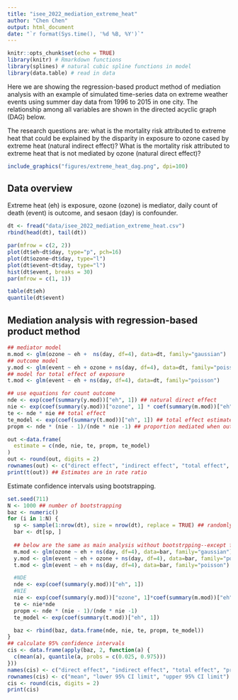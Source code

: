 ```yaml
---
title: "isee_2022_mediation_extreme_heat"
author: "Chen Chen"
output: html_document
date: "`r format(Sys.time(), '%d %B, %Y')`"
---
```


```r
knitr::opts_chunk$set(echo = TRUE)
library(knitr) # Rmarkdown functions
library(splines) # natural cubic spline functions in model
library(data.table) # read in data
```

Here we are showing the regression-based product method of mediation analysis with an example of simulated time-series data on extreme weather events using summer day data from 1996 to 2015 in one city. The relationship among all variables are shown in the directed acyclic graph (DAG) below.  

The research questions are: what is the mortality risk attributed to extreme heat that could be explained by the disparity in exposure to ozone cased by extreme heat (natural indirect effect)? What is the mortality risk attributed to extreme heat that is not mediated by ozone (natural direct effect)?   

```r
include_graphics("figures/extreme_heat_dag.png", dpi=100)
```


## Data overview
Extreme heat (eh) is exposure, ozone (ozone) is mediator, daily count of death (event) is outcome, and sesaon (day) is confounder.   
```r
dt <- fread("data/isee_2022_mediation_extreme_heat.csv")
rbind(head(dt), tail(dt))

par(mfrow = c(2, 2))
plot(dt$eh~dt$day, type="p", pch=16)
plot(dt$ozone~dt$day, type="l")
plot(dt$event~dt$day, type="l")
hist(dt$event, breaks = 30)
par(mfrow = c(1, 1))

table(dt$eh)
quantile(dt$event)
```

## Mediation analysis with regression-based product method
```r
## mediator model
m.mod <- glm(ozone ~ eh +  ns(day, df=4), data=dt, family="gaussian")
## outcome model
y.mod <- glm(event ~ eh + ozone + ns(day, df=4), data=dt, family="poisson")
## model for total effect of exposure
t.mod <- glm(event ~ eh + ns(day, df=4), data=dt, family="poisson")

## use equations for count outcome
nde <- exp(coef(summary(y.mod))["eh", 1]) ## natural direct effect
nie <- exp(coef(summary(y.mod))["ozone", 1] * coef(summary(m.mod))["eh", 1]) ## natural indirect effect
te <- nde * nie ## total effect
te_model <- exp(coef(summary(t.mod))["eh", 1]) ## total effect estimated from the model--for comparison 
propm <- nde * (nie - 1)/(nde * nie -1) ## proportion mediated when outcome is on a ratio scale: only use when nie and nde are in the same direction

out <-data.frame(
  estimate = c(nde, nie, te, propm, te_model)
)
out <- round(out, digits = 2)
rownames(out) <- c("direct effect", "indirect effect", "total effect", "proportion mediated", "TE-model")
print(t(out)) ## Estimates are in rate ratio
```

Estimate confidence intervals using bootstrapping.  
```r
set.seed(711)
N <- 1000 ## number of bootstrapping
baz <- numeric()
for (i in 1:N) {
  sp <- sample(1:nrow(dt), size = nrow(dt), replace = TRUE) ## randomly sample individual days from the study population with replacement
  bar <- dt[sp, ]
  
  ## below are the same as main analysis without bootstrpping--except for using the sampled new dataset
  m.mod <- glm(ozone ~ eh + ns(day, df=4), data=bar, family="gaussian")
  y.mod <- glm(event ~ eh + ozone + ns(day, df=4), data=bar, family="poisson")
  t.mod <- glm(event ~ eh + ns(day, df=4), data=bar, family="poisson")

  #NDE
  nde <- exp(coef(summary(y.mod))["eh", 1])
  #NIE
  nie <- exp(coef(summary(y.mod))["ozone", 1]*coef(summary(m.mod))["eh", 1])
  te <- nie*nde
  propm <- nde * (nie - 1)/(nde * nie -1)
  te_model <- exp(coef(summary(t.mod))["eh", 1])

  baz <- rbind(baz, data.frame(nde, nie, te, propm, te_model))
}
## calculate 95% confidence intervals
cis <- data.frame(apply(baz, 2, function(a) {
  c(mean(a), quantile(a, probs = c(0.025, 0.975)))
}))
names(cis) <- c("direct effect", "indirect effect", "total effect", "proportion mediated", "TE-model")
rownames(cis) <- c("mean", "lower 95% CI limit", "upper 95% CI limit")
cis <- round(cis, digits = 2)
print(cis)
```


